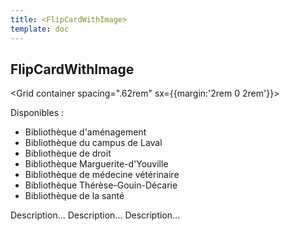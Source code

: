 ```yaml
---
title: <FlipCardWithImage>
template: doc
---
```



<Section>

# FlipCardWithImage

  <Grid container spacing=".62rem" sx={{margin:'2rem 0 2rem'}}>
    <Grid>
      <FlipCardWithImage
        title="Cabines insonorisées"
        Image={image1}
      >
        <p>Disponibles :</p>
        <ul>
          <li>Bibliothèque d'aménagement</li>
          <li>Bibliothèque du campus de Laval</li>
          <li>Bibliothèque de droit</li>
          <li>Bibliothèque Marguerite-d'Youville</li>
          <li>Bibliothèque de médecine vétérinaire</li>
          <li>Bibliothèque Thérèse-Gouin-Décarie</li>
          <li>Bibliothèque de la santé</li>
        </ul>
      </FlipCardWithImage>
    </Grid>
    <Grid>
      <FlipCardWithImage
        title="Achats de licence Adobe Creative Cloud"
        Image={image2}
      >
        Description...
      </FlipCardWithImage>
    </Grid>
    <Grid>
      <FlipCardWithImage
        title="Consulter le répertoire"
        Image={image3}
      >
        Description...
      </FlipCardWithImage>
    </Grid>
    <Grid>
      <FlipCardWithImage
        title="Postes de travail actif"
        Image={image4}
      >
        Description...
      </FlipCardWithImage>
    </Grid>
  </Grid>

</Section>